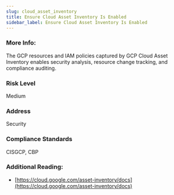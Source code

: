 ```yaml
---
slug: cloud_asset_inventory
title: Ensure Cloud Asset Inventory Is Enabled
sidebar_label: Ensure Cloud Asset Inventory Is Enabled
---
```


### More Info:

The GCP resources and IAM policies captured by GCP Cloud Asset Inventory enables security analysis, resource change tracking, and compliance auditing.

### Risk Level

Medium

### Address

Security

### Compliance Standards

CISGCP, CBP

### Additional Reading:

- [https://cloud.google.com/asset-inventory/docs](https://cloud.google.com/asset-inventory/docs) 

